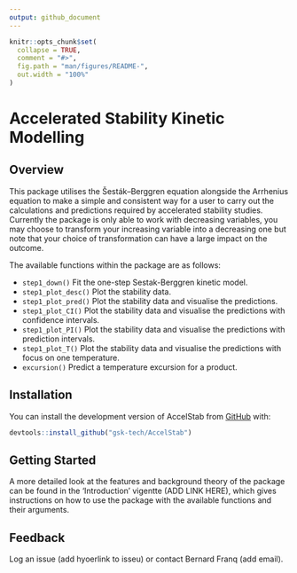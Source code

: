 ```yaml
---
output: github_document
---
```


<!-- README.md is generated from README.Rmd. Please edit that file -->

```r
knitr::opts_chunk$set(
  collapse = TRUE,
  comment = "#>",
  fig.path = "man/figures/README-",
  out.width = "100%"
)
```

# Accelerated Stability Kinetic Modelling

<!-- badges: start -->
<!-- badges: end -->
## Overview
This package utilises the Šesták–Berggren equation alongside the Arrhenius equation to make a simple and consistent way for a user to carry out the calculations and predictions required by accelerated stability studies. Currently the package is only able to work with decreasing variables, you may choose to transform your increasing variable into a decreasing one but note that your choice of transformation can have a large impact on the outcome.

The available functions within the package are as follows:

* `step1_down()` Fit the one-step Sestak-Berggren kinetic model.
* `step1_plot_desc()` Plot the stability data.
* `step1_plot_pred()` Plot the stability data and visualise the predictions.
* `step1_plot_CI()` Plot the stability data and visualise the predictions with confidence intervals.
* `step1_plot_PI()` Plot the stability data and visualise the predictions with prediction intervals. 
* `step1_plot_T()` Plot the stability data and visualise the predictions with focus on one temperature.
* `excursion()` Predict a temperature excursion for a product.

## Installation
You can install the development version of AccelStab from [GitHub](https://github.com/) with:

``` r
devtools::install_github("gsk-tech/AccelStab")
```
## Getting Started
A more detailed look at the features and background theory of the package can be found in the 'Introduction' vigentte (ADD LINK HERE), which gives instructions on how to use the package with the available functions and their arguments.

## Feedback
Log an issue (add hyoerlink to isseu) or contact Bernard Franq (add email).
